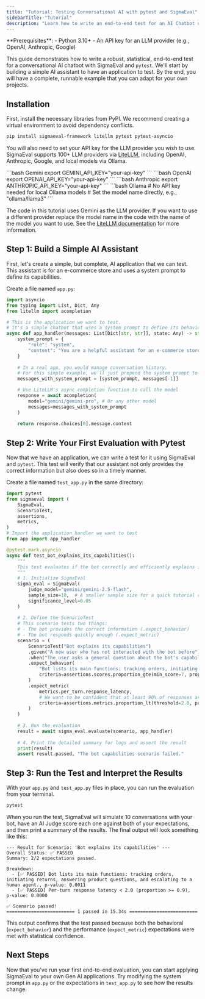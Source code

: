 ```yaml
---
title: "Tutorial: Testing Conversational AI with pytest and SigmaEval"
sidebarTitle: "Tutorial"
description: "Learn how to write an end-to-end test for an AI Chatbot using pytest and SigmaEval"
---
```


<Info>
  **Prerequisites**:
  - Python 3.10+
  - An API key for an LLM provider (e.g., OpenAI, Anthropic, Google)
</Info>

This guide demonstrates how to write a robust, statistical, end-to-end test for a conversational AI chatbot with SigmaEval and `pytest`. We'll start by building a simple AI assistant to have an application to test. By the end, you will have a complete, runnable example that you can adapt for your own projects.

## Installation

First, install the necessary libraries from PyPI. We recommend creating a virtual environment to avoid dependency conflicts.

```bash
pip install sigmaeval-framework litellm pytest pytest-asyncio
```

You will also need to set your API key for the LLM provider you wish to use. SigmaEval supports 100+ LLM providers via [LiteLLM](https://docs.litellm.ai/docs/providers/), including OpenAI, Anthropic, Google, and local models via Ollama.

<CodeGroup>
```bash Gemini
export GEMINI_API_KEY="your-api-key"
```
```bash OpenAI
export OPENAI_API_KEY="your-api-key"
```
```bash Anthropic
export ANTHROPIC_API_KEY="your-api-key"
```
```bash Ollama
# No API key needed for local Ollama models
# Set the model name directly, e.g., "ollama/llama3"
```
</CodeGroup>

<Note>The code in this tutorial uses Gemini as the LLM provider. If you want to use a different provider replace the model name in the code with the name of the model you want to use. See the [LiteLLM documentation](https://docs.litellm.ai/docs/providers/) for more information.</Note>

## Step 1: Build a Simple AI Assistant

First, let's create a simple, but complete, AI application that we can test. This assistant is for an e-commerce store and uses a system prompt to define its capabilities.

Create a file named `app.py`:

```python app.py
import asyncio
from typing import List, Dict, Any
from litellm import acompletion

# This is the application we want to test.
# It's a simple chatbot that uses a system prompt to define its behavior.
async def app_handler(messages: List[Dict[str, str]], state: Any) -> str:
    system_prompt = {
        "role": "system",
        "content": "You are a helpful assistant for an e-commerce store. Your main functions are: tracking orders, initiating returns, answering product questions, and escalating to a human agent. Keep your answers concise."
    }
    
    # In a real app, you would manage conversation history.
    # For this simple example, we'll just prepend the system prompt to the latest user message.
    messages_with_system_prompt = [system_prompt, messages[-1]]

    # Use LiteLLM's async completion function to call the model
    response = await acompletion(
        model="gemini/gemini-pro", # Or any other model
        messages=messages_with_system_prompt
    )
    
    return response.choices[0].message.content
```

## Step 2: Write Your First Evaluation with Pytest

Now that we have an application, we can write a test for it using SigmaEval and `pytest`. This test will verify that our assistant not only provides the correct information but also does so in a timely manner.

Create a file named `test_app.py` in the same directory:

```python test_app.py
import pytest
from sigmaeval import (
    SigmaEval,
    ScenarioTest,
    assertions,
    metrics,
)
# Import the application handler we want to test
from app import app_handler

@pytest.mark.asyncio
async def test_bot_explains_its_capabilities():
    """
    This test evaluates if the bot correctly and efficiently explains its capabilities.
    """
    # 1. Initialize SigmaEval
    sigma_eval = SigmaEval(
        judge_model="gemini/gemini-2.5-flash",
        sample_size=10,  # A smaller sample size for a quick tutorial run
        significance_level=0.05
    )
    
    # 2. Define the ScenarioTest
    # This scenario tests two things:
    # - The bot provides the correct information (.expect_behavior)
    # - The bot responds quickly enough (.expect_metric)
    scenario = (
        ScenarioTest("Bot explains its capabilities")
        .given("A new user who has not interacted with the bot before")
        .when("The user asks a general question about the bot's capabilities, like 'what can you do?'")
        .expect_behavior(
            "Bot lists its main functions: tracking orders, initiating returns, answering product questions, and escalating to a human agent.",
            criteria=assertions.scores.proportion_gte(min_score=7, proportion=0.90)
        )
        .expect_metric(
            metrics.per_turn.response_latency,
            # We want to be confident that at least 90% of responses are faster than 2 seconds.
            criteria=assertions.metrics.proportion_lt(threshold=2.0, proportion=0.90)
        )
    )
    
    # 3. Run the evaluation
    result = await sigma_eval.evaluate(scenario, app_handler)
    
    # 4. Print the detailed summary for logs and assert the result
    print(result)
    assert result.passed, "The bot capabilities scenario failed."
```

## Step 3: Run the Test and Interpret the Results

With your `app.py` and `test_app.py` files in place, you can run the evaluation from your terminal.

```bash
pytest
```

When you run the test, SigmaEval will simulate 10 conversations with your bot, have an AI Judge score each one against both of your expectations, and then print a summary of the results. The final output will look something like this:

```text
--- Result for Scenario: 'Bot explains its capabilities' ---
Overall Status: ✅ PASSED
Summary: 2/2 expectations passed.

Breakdown:
  - [✅ PASSED] Bot lists its main functions: tracking orders, initiating returns, answering product questions, and escalating to a human agent., p-value: 0.0011
  - [✅ PASSED] Per-turn response latency < 2.0 (proportion >= 0.9), p-value: 0.0000

✅ Scenario passed!
========================= 1 passed in 15.34s =========================
```

This output confirms that the test passed because both the behavioral (`expect_behavior`) and the performance (`expect_metric`) expectations were met with statistical confidence.

## Next Steps

Now that you've run your first end-to-end evaluation, you can start applying SigmaEval to your own Gen AI applications. Try modifying the system prompt in `app.py` or the expectations in `test_app.py` to see how the results change.
